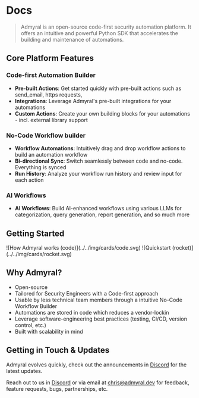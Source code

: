 
# Docs

> Admyral is an open-source code-first security automation platform. It offers an intuitive and powerful Python SDK that accelerates the building and maintenance of automations.

## Core Platform Features

### Code-first Automation Builder

-   **Pre-built Actions**: Get started quickly with pre-built actions such as send_email, https requests,
-   **Integrations**: Leverage Admyral's pre-built integrations for your automations
-   **Custom Actions**: Create your own building blocks for your automations - incl. external library support

### No-Code Workflow builder

-   **Workflow Automations**: Intuitively drag and drop workflow actions to build an automation workflow
-   **Bi-directional Sync**: Switch seamlessly between code and no-code. Everything is synced
-   **Run History**: Analyze your workflow run history and review input for each action

### AI Workflows

-   **AI Workflows**: Build AI-enhanced workflows using various LLMs for categorization, query generation, report generation, and so much more

## Getting Started

<Cards>
	<Card title="How Admyral works" href="/introduction" arrow image>
		![How Admyral works (code)](../../img/cards/code.svg)
	</Card>
	<Card title="Quickstart tutorial" href="/quickstart" arrow image>
		![Quickstart (rocket)](../../img/cards/rocket.svg)
	</Card>
</Cards>

## Why Admyral?

-   Open-source
-   Tailored for Security Engineers with a Code-first approach
-   Usable by less technical team members through a intuitive No-Code Workflow Builder
-   Automations are stored in code which reduces a vendor-lockin
-   Leverage software-engineering best practices (testing, CI/CD, version control, etc.)
-   Built with scalability in mind

## Getting in Touch & Updates

Admyral evolves quickly, check out the announcements in [Discord](https://discord.gg/GqbJZT9Hbf) for the latest updates.

Reach out to us in [Discord](https://discord.gg/GqbJZT9Hbf) or via email at [chris@admyral.dev](mailto:chris@admyral.dev) for feedback, feature requests, bugs, partnerships, etc.
